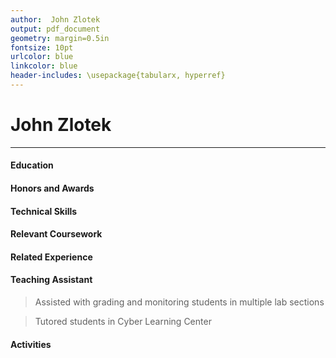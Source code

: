 ```yaml
---
author:  John Zlotek
output: pdf_document
geometry: margin=0.5in
fontsize: 10pt
urlcolor: blue
linkcolor: blue
header-includes: \usepackage{tabularx, hyperref}
---
```


# John Zlotek

\begin{center}
	\begin{tabular}{c c c}
		\href{mailto:jmz46@drexel.edu}{jmz46@drexel.edu} & 215-527-0305 & \href{https://www.github.com/jzlotek}{github.com/jzlotek}
	\end{tabular}
\end{center}

___

#### Education

\begin{tabularx}{\textwidth}{l X}
	Drexel University & \hfill Philadelphia, PA\\
	Bachelor and Master of Science in Computer Science & \hfill Anticipated Graduation: June 2021\\
	Concentration in Computer Security, Minor in Mathemetics & \hfill GPA: 3.76
\end{tabularx}

####  Honors and Awards

\begin{tabularx}{\textwidth}{l | l X}
	2016-present &  \textit{Dean's List} & \hfill Drexel University, Philadelphia PA\\
	2016 & \textit{Summa Cum Laude} & \hfill Central Bucks High School East, Doylestown PA\\
	2014 & \textit{Eagle Scout} & \hfill Boy Scouts of America, Troop 6, Doylestown PA\\
\end{tabularx}

#### Technical Skills

\begin{tabular}{l | l}
	Programming Languages & C++, Java, Python, Bash, HTML, JavaScript\\
	Operating Systems & Windows, Linux (Arch and Ubuntu)\\
	Tools & Maven, Git, SVN, MongoDB\\
	Frameworks & OpenCV, Keras, Mule ESB, Spring, Jersey\\
	Software & Visual Studio, Sourcetree, Microsoft Office, JetBrains Suite
\end{tabular}

#### Relevant Coursework

\begin{tabularx}{\textwidth}{ccc}
	Computer Programming I, II & Mathmatical Foundations of Computer Science & Multivariate Calculus\\
	Advanced Programming Techniques & Computing and Informatics Design I, II, III & Linear Algebra\\
	& Scientific Data Analysis &
\end{tabularx}

#### Related Experience

\begin{tabularx}{\textwidth}{l X}
	\textbf{Penn Mutual Life Insurance} & \hfill Horsham, PA\\
	Software Engineer & \hfill September to March 2018
\end{tabularx}

\begin{list}{\quad}{}
	\item Developed REST API to integrate databases with other in-house services
	\item Worked with machine learning libraries to parse information from hand written documents
\end{list}

\begin{tabularx}{\textwidth}{l X}
	\textbf{Buckingham Pediatrics} & \hfill Buckingham, PA\\
	Technology Consultant & \hfill February 2016 to present
\end{tabularx}

\begin{list}{\quad}{}
	\item Update and manage various forms of technology in the office by installing new drivers and software
	\item Update and maintain company website with accurate information and documents
\end{list}

#### Teaching Assistant

\begin{tabularx}{\textwidth}{r | l X}
March to June 2018 & CS 172: \textit{Computer Programming II} & \hfill Drexel University, Philadelphia PA\\
  &\textit{Worked under Dr. Matthew Burlick}
\end{tabularx}

> Assisted with grading and monitoring students in multiple lab sections

> Tutored students in Cyber Learning Center

#### Activities

\begin{tabularx}{\textwidth}{l | X}
	2018 & Participant, Philly Codefest \hfill Drexel University, Philadelphia, PA\\
	2017 & Volunteer, GEAR UP \hfill West Philadelphia High School, Philadelphia, PA\\
	2016 to 2017 & Pep Band \hfill Drexel University, Philadelphia, PA
\end{tabularx}
